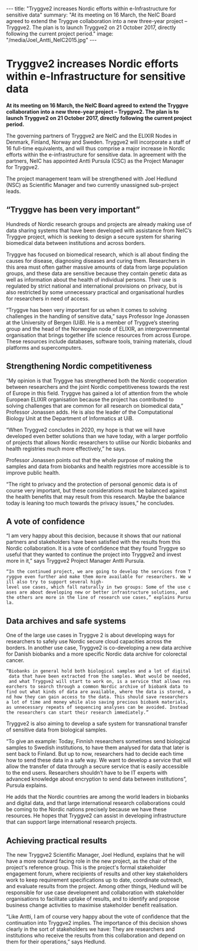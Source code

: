 ---
title: "Tryggve2 increases Nordic efforts within e-Infrastructure for sensitive data"
summary: "At its meeting on 16 March, the NeIC Board agreed to extend the Tryggve collaboration into a new three-year project – Tryggve2. The plan is to launch Tryggve2 on 21 October 2017, directly following the current project period."
image: "/media/Joel_Antti_NeIC2015.jpg"
---

= Tryggve2 increases Nordic efforts within e-Infrastructure for sensitive data =

'''At its meeting on 16 March, the NeIC Board agreed to extend the Tryggve collaboration into a new three-year project – Tryggve2. The plan is to launch Tryggve2 on 21 October 2017, directly following the current project period.'''

The governing partners of Tryggve2 are NeIC and the ELIXIR Nodes in Denmark, Finland, Norway and Sweden. Tryggve2 will incorporate a staff of 16 full-time equivalents, and will thus comprise a major increase in Nordic efforts within the e-infrastructure for sensitive data. In agreement with the partners, NeIC has appointed Antti Pursula (CSC) as the Project Manager for Tryggve2.

The project management team will be strengthened with Joel Hedlund (NSC) as Scientific Manager and two currently unassigned sub-project leads.

==“Tryggve has been very important”==

Hundreds of Nordic research groups and projects are already making use of data sharing systems that have been developed with assistance from NeIC’s Tryggve project, which is seeking  to design a secure system for sharing biomedical data between institutions and across borders.

Tryggve has focused on biomedical research, which is all about finding the causes for disease, diagnosing diseases and curing them. Researchers in this area  must often gather massive amounts of data from large population groups, and these data are sensitive because they contain genetic data as well as information about the health of individual persons. Their use is regulated by strict national and international provisions on privacy, but is also restricted by some unnecessary practical and organisational hurdles for researchers in need of access.

“Tryggve has been very important for us when it comes to solving challenges in the handling of sensitive data,” says Professor Inge Jonassen at the University of Bergen (UiB). He is a member of Tryggve’s steering group and the head of the Norwegian node of ELIXIR, an intergovernmental organisation that brings together life science resources from across Europe. These resources include databases, software tools, training materials, cloud platforms and supercomputers.

==Strengthening Nordic competitiveness==

“My opinion is that Tryggve has strengthened both the Nordic cooperation between researchers and the joint Nordic competitiveness towards the rest of Europe in this field. Tryggve has gained a lot of attention from the whole European ELIXIR organisation because the project has contributed to solving challenges that are common for all research on biomedical data,” Professor Jonassen adds. He is also the leader of the Computational Biology Unit at the Department of Informatics at UiB.

“When Tryggve2 concludes in 2020, my hope is that we will have developed even better solutions than we have today, with a larger portfolio of projects that allows Nordic researchers to utilise our Nordic biobanks and health registries much more effectively,” he says.

Professor Jonassen points out that the whole purpose of making the samples and data from biobanks and health registries more accessible is to improve public health.

“The right to privacy and the protection of personal genomic data is of course very important, but these considerations must be balanced against the health benefits that may result from this research. Maybe the balance today is leaning too much towards the privacy issues,” he concludes.

==A vote of confidence==

“I am very happy about this decision, because it shows that our national partners and stakeholders have been satisfied with the results from this Nordic collaboration. It is a vote of confidence that they found Tryggve so useful that they wanted to continue the project into Tryggve2 and invest more in it,” says Tryggve2 Project Manager Antti Pursula. 

 “In the continued project, we are going to develop the services from Tryggve even further and make them more available for researchers. We will also try to support several high-level use cases, which fall naturally in two groups: Some of the use cases are about developing new or better infrastructure solutions, and the others are more in the line of research use cases,” explains Pursula.

==Data archives and safe systems==

One of the large use cases in Tryggve 2 is about developing ways for researchers to safely use Nordic secure cloud capacities across the borders. In another use case, Tryggve2 is co-developing a new data archive for Danish biobanks and a more specific Nordic data archive for colorectal cancer.

 “Biobanks in general hold both biological samples and a lot of digital data that have been extracted from the samples. What would be needed, and what Tryggve2 will start to work on, is a service that allows researchers to search through a common Nordic archive of biobank data to find out what kinds of data are available, where the data is stored, and how they can gain access to the data. This should save researchers a lot of time and money while also saving precious biobank materials, as unnecessary repeats of sequencing analyses can be avoided. Instead the researchers can start their research immediately.” 
 
Tryggve2 is also aiming to develop a safe system for transnational transfer of sensitive data from biological samples.

“To give an example: Today, Finnish researchers sometimes send biological samples to Swedish institutions, to have them analysed for data that later is sent back to Finland. But up to now, researchers had to decide each time how to send these data in a safe way. We want to develop a service that will allow the transfer of data through a secure service that is easily accessible to the end users. Researchers shouldn’t have to be IT experts with advanced knowledge about encryption to send data between institutions”, Pursula explains.

He adds that the Nordic countries are among the world leaders in biobanks and digital data, and that large international research collaborations could be coming to the Nordic nations precisely because we have these resources. He hopes that Tryggve2 can assist in developing infrastructure that can support large international research projects. 

==Achieving practical results==

The new Tryggve2 Scientific Manager, Joel Hedlund, explains that he will have a more outward facing role in the new project, as the chair of the project's reference group. This is the project's formal stakeholder engagement forum, where recipients of results and other key stakeholders work to keep requirement specifications up to date, coordinate outreach, and evaluate results from the project. Among other things, Hedlund will be responsible for use case development and collaboration with stakeholder organisations to facilitate uptake of results, and to identify and propose business change activities to maximise stakeholder benefit realisation. 

“Like Antti, I am of course very happy about the vote of confidence that the continuation into Tryggve2 implies. The importance of this decision shows clearly in the sort of stakeholders we have: They are researchers and institutions who receive the results from this collaboration and depend on them for their operations,” says Hedlund.

